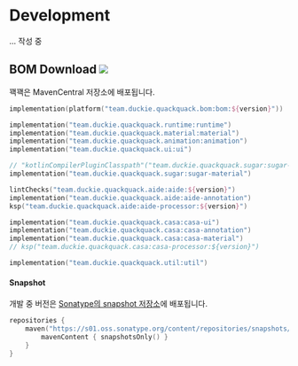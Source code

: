 # Development

... 작성 중

## BOM Download ![](https://img.shields.io/maven-central/v/team.duckie.quackquack.bom/bom?style=flat-square)

꽥꽥은 MavenCentral 저장소에 배포됩니다.

```kotlin
implementation(platform("team.duckie.quackquack.bom:bom:${version}"))

implementation("team.duckie.quackquack.runtime:runtime")
implementation("team.duckie.quackquack.material:material")
implementation("team.duckie.quackquack.animation:animation")
implementation("team.duckie.quackquack.ui:ui")

// "kotlinCompilerPluginClasspath"("team.duckie.quackquack.sugar:sugar-processor:${version}")
implementation("team.duckie.quackquack.sugar:sugar-material")

lintChecks("team.duckie.quackquack.aide:aide:${version}")
implementation("team.duckie.quackquack.aide:aide-annotation")
ksp("team.duckie.quackquack.aide:aide-processor:${version}")

implementation("team.duckie.quackquack.casa:casa-ui")
implementation("team.duckie.quackquack.casa:casa-annotation")
implementation("team.duckie.quackquack.casa:casa-material")
// ksp("team.duckie.quackquack.casa:casa-processor:${version}")

implementation("team.duckie.quackquack.util:util")
```

#### Snapshot

개발 중 버전은 [Sonatype의 snapshot 저장소](https://s01.oss.sonatype.org/content/repositories/snapshots/team/duckie/quackquack/)에 배포됩니다.

```kotlin
repositories {
    maven("https://s01.oss.sonatype.org/content/repositories/snapshots/") {
        mavenContent { snapshotsOnly() }
    }
}
```